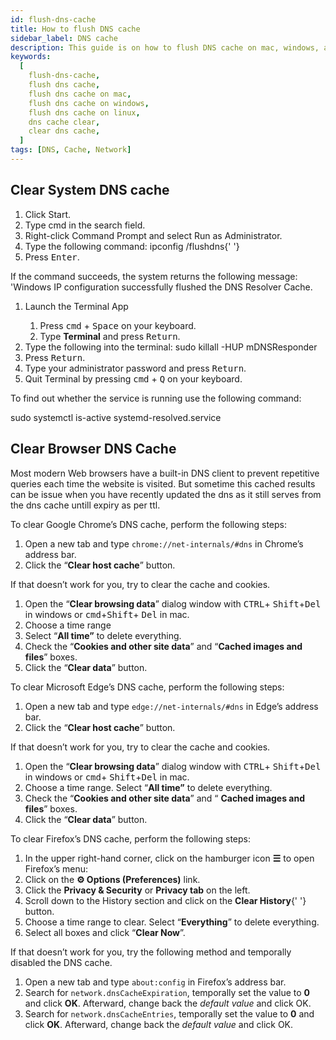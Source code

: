```yaml
---
id: flush-dns-cache
title: How to flush DNS cache
sidebar_label: DNS cache
description: This guide is on how to flush DNS cache on mac, windows, and linux.
keywords:
  [
    flush-dns-cache,
    flush dns cache,
    flush dns cache on mac,
    flush dns cache on windows,
    flush dns cache on linux,
    dns cache clear,
    clear dns cache,
  ]
tags: [DNS, Cache, Network]
---
```



## Clear System DNS cache

<Tabs groupId="operating-systems">
  <TabItem value="win" label="Windows">
    <ol>
    <li>Click Start.</li>
    <li>Type cmd in the search field.</li>
    <li>Right-click Command Prompt and select Run as Administrator.</li>
    <li>
      Type the following command:
      <CodeBlock language="bash">ipconfig /flushdns</CodeBlock>{' '}
    </li>
    <li>
      Press <kbd>Enter</kbd>.
    </li>
    </ol>
<p>If the command succeeds, the system returns the following message: 'Windows IP configuration successfully flushed the DNS Resolver Cache. </p>

  </TabItem>
  <TabItem value="mac" label="MacOS 10.10.4 and above">
  <ol>
    <li>Launch the Terminal App</li>
      <ol>
        <li>
          Press <kbd>cmd</kbd> + <kbd>Space</kbd> on your keyboard.
        </li>
        <li>
          Type <b>Terminal</b> and press <kbd>Return</kbd>.
        </li>
      </ol>
    <li>Type the following into the terminal:
      <CodeBlock language="bash">sudo killall -HUP mDNSResponder</CodeBlock> </li>
    <li>Press <kbd>Return</kbd>.</li>
    <li>Type your administrator password and press <kbd>Return</kbd>.</li>
    <li>Quit Terminal by pressing <kbd>cmd</kbd> + <kbd>Q</kbd> on your keyboard.</li>
  </ol>

  </TabItem>
  <TabItem value="linux" label="Linux">

To find out whether the service is running use the following command:

<CodeBlock language="bash">
  sudo systemctl is-active systemd-resolved.service
</CodeBlock>

  </TabItem>
</Tabs>

## Clear Browser DNS Cache

Most modern Web browsers have a built-in DNS client to prevent repetitive queries each time the website is visited. But sometime this cached results can be issue when you have recently updated the dns as it still serves from the dns cache untill expiry as per ttl.

<Tabs groupId="browsers">
  <TabItem value="chrome" label="Google Chrome">

To clear Google Chrome’s DNS cache, perform the following steps:

<ol>
  <li>
    Open a new tab and type <code>chrome://net-internals/#dns</code> in Chrome’s
    address bar.
  </li>
  <li>
    Click the “<b>Clear host cache</b>” button.
  </li>
</ol>

If that doesn’t work for you, try to clear the cache and cookies.

<ol>
<li>
  Open the “<b>Clear browsing data</b>” dialog window with <kbd>CTRL</kbd>+
  <kbd>Shift</kbd>+<kbd>Del</kbd> in windows or <kbd>cmd</kbd>+<kbd>Shift</kbd>+
  <kbd>Del</kbd> in mac.
</li>
<li>Choose a time range</li>
<li>Select “<b>All time”</b> to delete everything.</li>
<li>
  Check the “<b>Cookies and other site data</b>” and “<b>Cached images and files</b>”
  boxes.
</li>
<li>Click the “<b>Clear data</b>” button.</li>
</ol>
  </TabItem>
  <TabItem value="edge" label="Microsoft Edge">

To clear Microsoft Edge’s DNS cache, perform the following steps:

<ol>
  <li>
    Open a new tab and type <code>edge://net-internals/#dns</code> in Edge’s
    address bar.
  </li>
  <li>
    Click the “<b>Clear host cache</b>” button.
  </li>
</ol>

If that doesn’t work for you, try to clear the cache and cookies.

<ol>
  <li>
    Open the “<b>Clear browsing data</b>” dialog window with <kbd>CTRL</kbd>+
    <kbd>Shift</kbd>+<kbd>Del</kbd> in windows or <kbd>cmd</kbd>+
    <kbd>Shift</kbd>+<kbd>Del</kbd> in mac.
  </li>
  <li>
    Choose a time range. Select “<b>All time”</b> to delete everything.
  </li>
  <li>
    Check the “<b>Cookies and other site data</b>” and “
    <b>Cached images and files</b>” boxes.
  </li>
  <li>
    Click the “<b>Clear data</b>” button.
  </li>
</ol>

  </TabItem>
  <TabItem value="firefox" label="Mozilla Firefox">

To clear Firefox’s DNS cache, perform the following steps:

<ol>
  <li>
    In the upper right-hand corner, click on the hamburger icon <b>☰</b> to open
    Firefox’s menu:
  </li>
  <li>
    Click on the <b>⚙ Options (Preferences)</b> link.
  </li>
  <li>
    Click the <b>Privacy & Security</b> or <b>Privacy tab</b> on the left.
  </li>
  <li>
    Scroll down to the History section and click on the <b>Clear History</b>{' '}
    button.
  </li>
  <li>
    Choose a time range to clear. Select “<b>Everything</b>” to delete
    everything.
  </li>
  <li>
    Select all boxes and click “<b>Clear Now</b>”.
  </li>
</ol>

If that doesn’t work for you, try the following method and temporally disabled the DNS cache.

<ol>

<li>Open a new tab and type <code>about:config</code> in Firefox’s address bar.</li>
<li>
  Search for <code>network.dnsCacheExpiration</code>, temporally set the value to <b>0 </b>and
  click <b>OK</b>. Afterward, change back the <i>default value</i> and click OK.
</li>
<li>
  Search for <code>network.dnsCacheEntries</code>, temporally set the value to <b>0</b> and
  click <b>OK</b>. Afterward, change back the <i>default value</i> and click OK.
</li>
</ol>

  </TabItem>

</Tabs>

